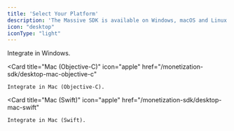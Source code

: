 ```yaml
---
title: 'Select Your Platform'
description: 'The Massive SDK is available on Windows, macOS and Linux.'
icon: "desktop"
iconType: "light"
---
```


<CardGroup cols={2}>
  <Card
    title="Windows"
    icon="windows"
    href="/monetization-sdk/desktop-windows"
  >
    Integrate in Windows.
  </Card>
  
  <Card
    title="Mac (Objective-C)"
    icon="apple"
    href="/monetization-sdk/desktop-mac-objective-c"
  >
    Integrate in Mac (Objective-C).
  </Card>

  <Card
    title="Mac (Swift)"
    icon="apple"
    href="/monetization-sdk/desktop-mac-swift"
  >
    Integrate in Mac (Swift).
  </Card>
</CardGroup>
